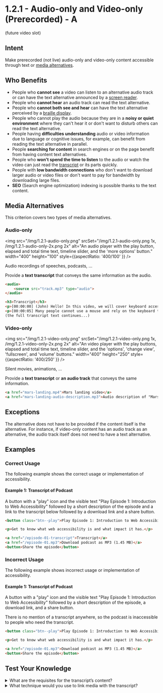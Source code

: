 # 1.2.1 - Audio-only and Video-only (Prerecorded) - A

(future video slot)

## Intent

Make prerecorded (not live) audio-only and video-only content accessible through text or [media alternatives](/docs/wcag-documents/glossary-of-terms#media-alternative).

## Who Benefits

- People who **cannot see** a video can listen to an alternative audio track or can have the text alternative announced by a [screen reader](/docs/wcag-documents/glossary-of-terms#screen-reader).
- People who **cannot hear** an audio track can read the text alternative.
- People who **cannot both see and hear** can have the text alternative perceived by a [braille display](/docs/wcag-documents/glossary-of-terms#braille-display).
- People who cannot play the audio because they are in a **noisy or quiet environment** where they can't hear it or don't want to disturb others can read the text alternative.
- People having **difficulties understanding** audio or video information due to language or cognitive issues, for example, can benefit from reading the text alternative in parallel.
- People **searching for content** in search engines or on the page benefit from having content text alternatives.
- People who **won't spend the time to listen** to the audio or watch the video can just read the [transcript](/docs/wcag-documents/glossary-of-terms#transcript) or its parts quickly.
- People with **low bandwidth connections** who don't want to download larger audio or video files or don't want to pay for bandwidth by downloading large files.
- **SEO** (Search engine optimization) indexing is possible thanks to the text content.

## Media Alternatives

This criterion covers two types of media alternatives.

### Audio-only

<img src="/img/1.2.1-audio-only.png" srcSet="/img/1.2.1-audio-only.png 1x, /img/1.2.1-audio-only-2x.png 2x" alt="An audio player with the play button, elapsed and total time text, timeline slider, and the 'more options' button." width="400" height="100" style={{aspectRatio: '400/100' }} />

Audio recordings of speeches, podcasts, ...

Provide a **text transcript** that conveys the same information as the audio.

```html
<audio>
	<source src="track.mp3" type="audio">
</audio>

<h3>Transcript</h3>
<p>[00:00:00] (John) Hello! In this video, we will cover keyboard access and visual focus.</p>
<p>[00:00:05] Many people cannot use a mouse and rely on the keyboard to interact with web content.</p>
(the full transcript text continues...)
```

### Video-only

<img src="/img/1.2.1-video-only.png" srcSet="/img/1.2.1-video-only.png 1x, /img/1.2.1-video-only-2x.png 2x" alt="An video player with the play buttons, elapsed and total time text, timeline slider, and the 'options', 'change view', 'fullscreen', and 'volume' buttons." width="400" height="250" style={{aspectRatio: '400/250' }} />

Silent movies, animations, ...

Provide a **text transcript** or **an audio track** that conveys the same information.

```html
<a href="mars-landing.mp4">Mars landing video</a>
<a href="mars-landing-audio-description.mp3">Audio description of "Mars Landing"</a>
```

## Exceptions

The alternative does not have to be provided if the content itself is the alternative.
For instance, if video-only content has an audio track as an alternative, the audio track itself does not need to have a text alternative.

## Examples

### Correct Usage

The following example shows the correct usage or implementation of accessibility.

#### Example 1: Transcript of Podcast

A button with a "play" icon and the visible text "Play Episode 1: Introduction to Web Accessibility" followed by a short description of the episode and a link to the transcript below followed by a download link and a share button.

```html title="Podcast transcript example"
<button class="btn--play">Play Episode 1: Introduction to Web Accessibility</button>

<p>Get to know what web accessibility is and what impact it has.</p>

<a href="/episode-01-transcript">Transcript</a>
<a href="/episode-01.mp3">Download podcast as MP3 (1.45 MB)</a>
<button>Share the episode</button>
```

### Incorrect Usage

The following example shows incorrect usage or implementation of accessibility.

#### Example 1: Transcript of Podcast

A button with a "play" icon and the visible text "Play Episode 1: Introduction to Web Accessibility" followed by a short description of the episode, a download link, and a share button.

There is no mention of a transcript anywhere, so the podcast is inaccessible to people who need the transcript.

```html title="Podcast transcript example"
<button class="btn--play">Play Episode 1: Introduction to Web Accessibility</button>

<p>Get to know what web accessibility is and what impact it has.</p>

<a href="/episode-01.mp3">Download podcast as MP3 (1.45 MB)</a>
<button>Share the episode</button>
```

## Test Your Knowledge

<details>
	<summary><span>What are the requisites for the transcript’s content?</span></summary>
	The transcript must have identified speakers (if there’s more than one) and must cover all dialogues and important sound effects. It may also contain timestamps when necessary.
</details>

<details>
	<summary><span>What technique would you use to link media with the transcript?</span></summary>
	Place a link to the transcript, or put the transcript itself as close as possible to the media content.
</details>
